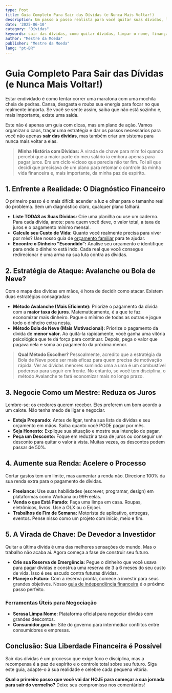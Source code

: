 ```yaml
---
type: Post
title: Guia Completo Para Sair das Dívidas (e Nunca Mais Voltar!)
description: Um passo a passo realista para você quitar suas dívidas, limpar seu nome e construir uma vida financeira saudável de uma vez por todas.
date: '2025-06-10'
category: "Dívidas"
keywords: sair das dívidas, como quitar dívidas, limpar o nome, finanças pessoais, planejamento financeiro
author: "Mestre da Moeda"
publisher: "Mestre da Moeda"
lang: "pt-BR"
---
```



# Guia Completo Para Sair das Dívidas (e Nunca Mais Voltar!)

Estar endividado é como tentar correr uma maratona com uma mochila cheia de pedras. Cansa, desgasta e rouba sua energia para focar no que realmente importa. Se você se sente assim, saiba que não está sozinho e, mais importante, existe uma saída.

Este não é apenas um guia com dicas, mas um plano de ação. Vamos organizar o caos, traçar uma estratégia e dar os passos necessários para você não apenas **sair das dívidas**, mas também criar um sistema para nunca mais voltar a elas.

> **Minha História com Dívidas:** A virada de chave para mim foi quando percebi que a maior parte do meu salário ia embora apenas para pagar juros. Era um ciclo vicioso que parecia não ter fim. Foi ali que decidi que precisava de um plano para retomar o controle da minha vida financeira e, mais importante, da minha paz de espírito.

## 1. Enfrente a Realidade: O Diagnóstico Financeiro

O primeiro passo é o mais difícil: acender a luz e olhar para o tamanho real do problema. Sem um diagnóstico claro, qualquer plano falhará.

*   **Liste TODAS as Suas Dívidas:** Crie uma planilha ou use um caderno. Para cada dívida, anote: para quem você deve, o valor total, a taxa de juros e o pagamento mínimo mensal.
*   **Calcule seu Custo de Vida:** Quanto você realmente precisa para viver por mês? Use nosso guia de [orçamento familiar](/posts/3-montar-orcamento-familiar) para te ajudar.
*   **Encontre o Dinheiro "Escondido":** Analise seu orçamento e identifique para onde o dinheiro está indo. Cada real que você consegue redirecionar é uma arma na sua luta contra as dívidas.

## 2. Estratégia de Ataque: Avalanche ou Bola de Neve?

Com o mapa das dívidas em mãos, é hora de decidir como atacar. Existem duas estratégias consagradas:

*   **Método Avalanche (Mais Eficiente):** Priorize o pagamento da dívida com a **maior taxa de juros**. Matematicamente, é a que te faz economizar mais dinheiro. Pague o mínimo de todas as outras e jogue todo o dinheiro extra nesta.
*   **Método Bola de Neve (Mais Motivacional):** Priorize o pagamento da dívida de **menor valor**. Ao quitá-la rapidamente, você ganha uma vitória psicológica que te dá força para continuar. Depois, pega o valor que pagava nela e soma ao pagamento da próxima menor.

> **Qual Método Escolher?** Pessoalmente, acredito que a estratégia da Bola de Neve pode ser mais eficaz para quem precisa de motivação rápida. Ver as dívidas menores sumindo uma a uma é um combustível poderoso para seguir em frente. No entanto, se você tem disciplina, o método Avalanche te fará economizar mais no longo prazo.

<Ad slot="6922916787" />

## 3. Negocie Como um Mestre: Reduza os Juros

Lembre-se: os credores querem receber. Eles preferem um bom acordo a um calote. Não tenha medo de ligar e negociar.

*   **Esteja Preparado:** Antes de ligar, tenha sua lista de dívidas e seu orçamento em mãos. Saiba quanto você PODE pagar por mês.
*   **Seja Honesto:** Explique sua situação e mostre sua intenção de pagar.
*   **Peça um Desconto:** Foque em reduzir a taxa de juros ou conseguir um desconto para quitar o valor à vista. Muitas vezes, os descontos podem passar de 50%.

## 4. Aumente sua Renda: Acelere o Processo

Cortar gastos tem um limite, mas aumentar a renda não. Direcione 100% da sua renda extra para o pagamento de dívidas.

*   **Freelance:** Use suas habilidades (escrever, programar, design) em plataformas como Workana ou 99Freelas.
*   **Venda o que Está Parado:** Faça uma limpa em casa. Roupas, eletrônicos, livros. Use a OLX ou o Enjoei.
*   **Trabalhos de Fim de Semana:** Motorista de aplicativo, entregas, eventos. Pense nisso como um projeto com início, meio e fim.

## 5. A Virada de Chave: De Devedor a Investidor

Quitar a última dívida é uma das melhores sensações do mundo. Mas o trabalho não acaba aí. Agora começa a fase de construir seu futuro.

*   **Crie sua Reserva de Emergência:** Pegue o dinheiro que você usava para pagar dívidas e construa uma reserva de 3 a 6 meses do seu custo de vida. Isso é seu escudo contra futuras dívidas.
*   **Planeje o Futuro:** Com a reserva pronta, comece a investir para seus grandes objetivos. Nosso [guia de independência financeira](/posts/4-guia-independencia-financeira) é o próximo passo perfeito.

### Ferramentas Úteis para Negociação

*   **Serasa Limpa Nome:** Plataforma oficial para negociar dívidas com grandes descontos.
*   **Consumidor.gov.br:** Site do governo para intermediar conflitos entre consumidores e empresas.

## Conclusão: Sua Liberdade Financeira é Possível

Sair das dívidas é um processo que exige foco e disciplina, mas a recompensa é a paz de espírito e o controle total sobre seu futuro. Siga este guia, adapte-o à sua realidade e celebre cada pequena vitória.

**Qual o primeiro passo que você vai dar HOJE para começar a sua jornada para sair do vermelho?** Deixe seu compromisso nos comentários!